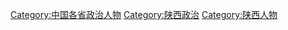 [[Category:中国各省政治人物|Category:中国各省政治人物]]
[[Category:陕西政治|Category:陕西政治]]
[[Category:陕西人物|Category:陕西人物]]